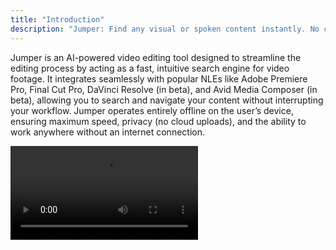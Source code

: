 ```yaml
---
title: "Introduction"
description: "Jumper: Find any visual or spoken content instantly. No clouds. No uploads. All on device."
---
```


Jumper is an AI-powered video editing tool designed to streamline the editing process by acting as a fast, intuitive search engine for video footage. It integrates seamlessly with popular NLEs like Adobe Premiere Pro, Final Cut Pro, DaVinci Resolve (in beta), and Avid Media Composer (in beta), allowing you to search and navigate your content without interrupting your workflow. Jumper operates entirely offline on the user’s device, ensuring maximum speed, privacy (no cloud uploads), and the ability to work anywhere without an internet connection.

<video controls className="w-full aspect-video" src="https://customer-5b7nirmpkyszbexu.cloudflarestream.com/511893e4b6d759140c6fdd51d0328f18/iframe?preload=true&poster=https%3A%2F%2Fcustomer-5b7nirmpkyszbexu.cloudflarestream.com%2F511893e4b6d759140c6fdd51d0328f18%2Fthumbnails%2Fthumbnail.jpg%3Ftime%3D1s%26height%3D600" />

## How it works

<Steps>
  <Step title="Analyze media">
    Select and analyze videos, sound files or images. This is done locally and offline.
  </Step>
  <Step title="Search for anything">
    Find any visual or spoken content in milliseconds.
  </Step>
</Steps>

## Explore more

<CardGroup cols={2}>
  <Card title="The Interface" icon="chalkboard-user">
    Master Jumper by exploring its interface and learn about the powerful features
  </Card>
  <Card title="Tutorials" icon="image" href="https://mintlify.com/docs/development">
    Preview your changes before you push to make sure they're perfect
  </Card>
</CardGroup>
